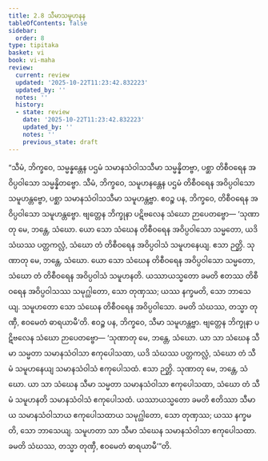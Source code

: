 ```yaml
---
title: 2.8 သီမာသမူဟနန
tableOfContents: false
sidebar:
  order: 8
type: tipitaka
basket: vi
book: vi-maha
review:
  current: review
  updated: '2025-10-22T11:23:42.832223'
  updated_by: ''
  notes: ''
  history:
  - state: review
    date: '2025-10-22T11:23:42.832223'
    updated_by: ''
    notes: ''
    previous_state: draft
---
```



<ReviewStatus review={frontmatter.review} showDetails={true} />

<HypothesisAnnotation frontmatter={frontmatter} />

<DynamicBreadcrumb />

<Division number="145" book="vi-maha" e="ch" v="3" p="149">

<Paragraph number="613" book="vi-maha">
“သီမံ, ဘိက္ခဝေ, သမ္မန္နန္တေန ပဌမံ သမာနသံဝါသသီမာ သမ္မန္နိတဗ္ဗာ, ပစ္ဆာ တိစီဝရေန အဝိပ္ပဝါသော သမ္မန္နိတဗ္ဗော. သီမံ, ဘိက္ခဝေ, သမူဟနန္တေန ပဌမံ တိစီဝရေန အဝိပ္ပဝါသော သမူဟန္တဗ္ဗော, ပစ္ဆာ သမာနသံဝါသသီမာ သမူဟန္တဗ္ဗာ. ဧဝဉ္စ ပန, ဘိက္ခဝေ, တိစီဝရေန အဝိပ္ပဝါသော သမူဟန္တဗ္ဗော. ဗျတ္တေန ဘိက္ခုနာ ပဋိဗလေန သံဃော ဉာပေတဗ္ဗော—
</Paragraph>

<Paragraph number="614" book="vi-maha">
‘သုဏာတု မေ, ဘန္တေ, သံဃော. ယော သော သံဃေန တိစီဝရေန အဝိပ္ပဝါသော သမ္မတော, ယဒိ သံဃဿ ပတ္တကလ္လံ, သံဃော တံ တိစီဝရေန အဝိပ္ပဝါသံ သမူဟနေယျ. ဧသာ ဉတ္တိ.
</Paragraph>

<Paragraph number="615" book="vi-maha">
သုဏာတု မေ, ဘန္တေ, သံဃော. ယော သော သံဃေန တိစီဝရေန အဝိပ္ပဝါသော သမ္မတော, သံဃော တံ တိစီဝရေန အဝိပ္ပဝါသံ သမူဟနတိ. ယဿာယသ္မတော ခမတိ ဧတဿ တိစီဝရေန အဝိပ္ပဝါသဿ သမုဂ္ဃါတော, သော တုဏှဿ; ယဿ နက္ခမတိ, သော ဘာသေယျ. သမူဟတော သော သံဃေန တိစီဝရေန အဝိပ္ပဝါသော. ခမတိ သံဃဿ, တသ္မာ တုဏှီ, ဧဝမေတံ ဓာရယာမီ’တိ.
</Paragraph>

<Paragraph number="616" book="vi-maha">
ဧဝဉ္စ ပန, ဘိက္ခဝေ, သီမာ သမူဟန္တဗ္ဗာ. ဗျတ္တေန ဘိက္ခုနာ ပဋိဗလေန သံဃော ဉာပေတဗ္ဗော—
</Paragraph>

</Division>
<Division number="146" book="vi-maha" e="ch" v="3" p="149">

<Paragraph number="617" book="vi-maha">
‘သုဏာတု မေ, ဘန္တေ, သံဃော. ယာ သာ သံဃေန သီမာ သမ္မတာ သမာနသံဝါသာ ဧကုပေါသထာ, ယဒိ သံဃဿ ပတ္တကလ္လံ, သံဃော တံ သီမံ သမူဟနေယျ သမာနသံဝါသံ ဧကုပေါသထံ. ဧသာ ဉတ္တိ.
</Paragraph>

<Paragraph number="618" book="vi-maha">
သုဏာတု မေ, ဘန္တေ, သံဃော. ယာ သာ သံဃေန သီမာ သမ္မတာ သမာနသံဝါသာ ဧကုပေါသထာ, သံဃော တံ သီမံ သမူဟနတိ သမာနသံဝါသံ ဧကုပေါသထံ. ယဿာယသ္မတော ခမတိ ဧတိဿာ သီမာယ သမာနသံဝါသာယ ဧကုပေါသထာယ သမုဂ္ဃါတော, သော တုဏှဿ; ယဿ နက္ခမတိ, သော ဘာသေယျ. သမူဟတာ သာ သီမာ သံဃေန သမာနသံဝါသာ ဧကုပေါသထာ. ခမတိ သံဃဿ, တသ္မာ တုဏှီ, ဧဝမေတံ ဓာရယာမီ’”တိ.
</Paragraph>
</Division>
